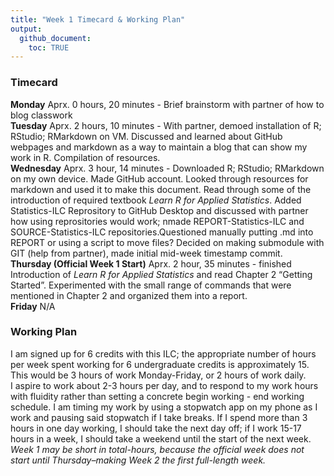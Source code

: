 ```yaml
---
title: "Week 1 Timecard & Working Plan"
output:
  github_document:
    toc: TRUE
---
```

### Timecard  
**Monday** Aprx. 0 hours, 20 minutes - Brief brainstorm with partner of how to blog classwork  
**Tuesday** Aprx. 2 hours, 10 minutes - With partner, demoed installation of R; RStudio; RMarkdown on VM.  Discussed and learned about GitHub webpages and markdown as a way to maintain a blog that can show my work in R.  Compilation of resources.  
**Wednesday** Aprx. 3 hour, 14 minutes - Downloaded R; RStudio; RMarkdown on my own device.  Made GitHub account.  Looked through resources for markdown and used it to make this document.  Read through some of the introduction of required textbook *Learn R for Applied Statistics*.  Added Statistics-ILC Reprository to GitHub Desktop and discussed with partner how using reprositories would work; nmade REPORT-Statistics-ILC and SOURCE-Statistics-ILC repositories.Questioned manually putting .md into REPORT or using a script to move files?  Decided on making submodule with GIT (help from partner), made initial mid-week timestamp commit.  
**Thursday (Official Week 1 Start)**  Aprx. 2 hour, 35 minutes - finished Introduction of *Learn R for Applied Statistics* and read Chapter 2 "Getting Started".  Experimented with the small range of commands that were mentioned in Chapter 2 and organized them into a report.  
**Friday** N/A


###  Working Plan  
I am signed up for 6 credits with this ILC; the appropriate number of hours per week spent working for 6 undergraduate credits is approximately 15.  
This would be 3 hours of work Monday-Friday, or 2 hours of work daily.  
I aspire to work about 2-3 hours per day, and to respond to my work hours with fluidity rather than setting a concrete begin working - end working schedule.  I am timing my work by using a stopwatch app on my phone as I work and pausing said stopwatch if I take breaks.
If I spend more than 3 hours in one day working, I should take the next day off; if I work 15-17 hours in a week, I should take a weekend until the start of the next week.  
*Week 1 may be short in total-hours, because the official week does not start until Thursday--making Week 2 the first full-length week.*
  